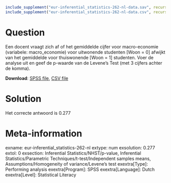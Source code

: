 ```r
include_supplement("eur-inferential_statistics-262-nl-data.sav", recursive = TRUE)
include_supplement("eur-inferential_statistics-262-nl-data.csv", recursive = TRUE)
```

Question
========
Een docent vraagt zich af of het gemiddelde cijfer voor macro-economie (variabele: macro_economie) voor uitwonende studenten [Woon = 0] afwijkt van het gemiddelde voor thuiswonende [Woon = 1] studenten. Voer de analyse uit en geef de p-waarde van de Levene's Test (met 3 cijfers achter de komma).

**Download**: [SPSS file](eur-inferential_statistics-262-nl-data.sav), [CSV file](eur-inferential_statistics-262-nl-data.csv)


Solution
========
Het correcte antwoord is 0.277


Meta-information
================
exname: eur-inferential_statistics-262-nl
extype: num
exsolution: 0.277
extol: 0
exsection: Inferential Statistics/NHST/p-value, Inferential Statistics/Parametric Techniques/t-test/Independent samples means, Assumptions/Homogeneity of variance/Levene's test
exextra[Type]: Performing analysis
exextra[Program]: SPSS
exextra[Language]: Dutch
exextra[Level]: Statistical Literacy
